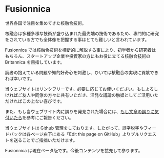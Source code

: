 
# Fusionnica

世界各国で注目を集めてきた核融合技術。

核融合は多種多様な技術が盛り込まれた最先端の技術であるため、専門的に研究をされている方でも全体像を把握する事はとても難しいと言われています。

Fusionnica では核融合技術を横断的に解説する事により、初学者から研究者はもちろん、スタートアップ企業や投資家の方にもお役に立てる核融合技術の Britannica を目指しています。

読者の抱えている問題や知的好奇心を刺激し、ひいては核融合の実現に貢献できれば幸いです。

当ウェブサイトはリンクフリーです。必要に応じてお使いください。もしよろしければご友人や同僚の方々に共有いただき、活発な議論の触媒としてご活用いただければこの上ない喜びです。

また、もし当ウェブサイト内に誤りを発見された場合には、[もし文章の誤りに気付いたら](/feedback)を参考にご報告ください。

当ウェブサイトは Github 管理をしております。したがって、誤字脱字やフィードバックは各ページ右下にある「Edit this page on GitHub」よりプルリクエストを送ることでご指摘いただけます。

<Callout type="warning" emoji="⚠️">
  Fusionnica は現在ベータ版です。今後コンテンツを拡充して参ります。
</Callout>
